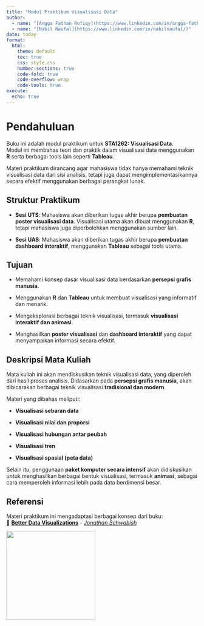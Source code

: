 ```yaml
---
title: "Modul Praktikum Visualisasi Data"
author: 
  - name: "[Angga Fathan Rofiqy](https://www.linkedin.com/in/angga-fathan-rofiqy/)"
  - name: "[Nabil Naufal](https://www.linkedin.com/in/nabilnaufal/)"
date: today
format:
  html:
    theme: default
    toc: true
    css: style.css
    number-sections: true
    code-fold: true
    code-overflow: wrap
    code-tools: true
execute:
  echo: true
---
```


# Pendahuluan {.unnumbered}

Buku ini adalah modul praktikum untuk **STA1262: Visualisasi Data**.\
Modul ini membahas teori dan praktik dalam visualisasi data menggunakan **R** serta berbagai tools lain seperti **Tableau**.

Materi praktikum dirancang agar mahasiswa tidak hanya memahami teknik visualisasi data dari sisi analisis, tetapi juga dapat mengimplementasikannya secara efektif menggunakan berbagai perangkat lunak.

## Struktur Praktikum

-   **Sesi UTS**: Mahasiswa akan diberikan tugas akhir berupa **pembuatan poster visualisasi data**. Visualisasi utama akan dibuat menggunakan **R**, tetapi mahasiswa juga diperbolehkan menggunakan sumber lain.

-   **Sesi UAS**: Mahasiswa akan diberikan tugas akhir berupa **pembuatan dashboard interaktif**, menggunakan **Tableau** sebagai tools utama.

## Tujuan

-   Memahami konsep dasar visualisasi data berdasarkan **persepsi grafis manusia**.

<!-- -->

-   Menggunakan **R** dan **Tableau** untuk membuat visualisasi yang informatif dan menarik.

-   Mengeksplorasi berbagai teknik visualisasi, termasuk **visualisasi interaktif dan animasi**.

-   Menghasilkan **poster visualisasi** dan **dashboard interaktif** yang dapat menyampaikan informasi secara efektif.

## Deskripsi Mata Kuliah

Mata kuliah ini akan mendiskusikan teknik visualisasi data, yang diperoleh dari hasil proses analisis. Didasarkan pada **persepsi grafis manusia**, akan dibicarakan berbagai teknik visualisasi **tradisional dan modern**.

Materi yang dibahas meliputi:

-   **Visualisasi sebaran data**

-   **Visualisasi nilai dan proporsi**

-   **Visualisasi hubungan antar peubah**

-   **Visualisasi tren**

-   **Visualisasi spasial (peta data)**

Selain itu, penggunaan **paket komputer secara intensif** akan didiskusikan untuk menghasilkan berbagai bentuk visualisasi, termasuk **animasi**, sebagai cara memperoleh informasi lebih pada data berdimensi besar.

## Referensi

Materi praktikum ini mengadaptasi berbagai konsep dari buku:\
📖 [**Better Data Visualizations**](https://www.amazon.com/Better-Data-Visualizations-Scholars-Researchers/dp/0231193114) - [*Jonathan Schwabish*](https://www.amazon.com/stores/Jonathan-Schwabish/author/B01L9OXP3E)

![](images/clipboard-135804932.png){width="234"}
